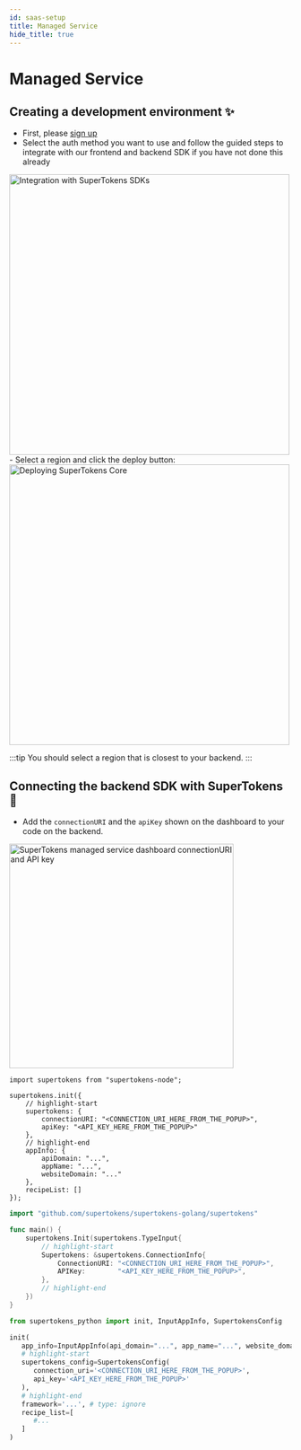 ```yaml
---
id: saas-setup
title: Managed Service
hide_title: true
---
```


<!-- COPY DOCS -->
<!-- ./community/supertokens-core/saas-setup.mdx -->


# Managed Service

## Creating a development environment ✨
- First, please [sign up](https://supertokens.com/auth)
- Select the auth method you want to use and follow the guided steps to integrate with our frontend and backend SDK if you have not done this already
<img alt="Integration with SuperTokens SDKs" width="500px" src="/img/saas/supertokens-core-quicksetup.png" />
- Select a region and click the deploy button:
<img alt="Deploying SuperTokens Core" width="500px" src="/img/saas/supertokens-core-deploy.png" />

:::tip
You should select a region that is closest to your backend.
:::

## Connecting the backend SDK with SuperTokens 🔌
- Add the `connectionURI` and the `apiKey` shown on the dashboard to your code on the backend.

<img alt="SuperTokens managed service dashboard connectionURI and API key" width="400px" src="/img/saas-dev-connect.png" />

<BackendSDKTabs>
<TabItem value="nodejs">

```tsx
import supertokens from "supertokens-node";

supertokens.init({
    // highlight-start
    supertokens: {
        connectionURI: "<CONNECTION_URI_HERE_FROM_THE_POPUP>",
        apiKey: "<API_KEY_HERE_FROM_THE_POPUP>"
    },
    // highlight-end
    appInfo: {
        apiDomain: "...",
        appName: "...",
        websiteDomain: "..."
    },
    recipeList: []
});
```

</TabItem>
<TabItem value="go">

```go
import "github.com/supertokens/supertokens-golang/supertokens"

func main() {
	supertokens.Init(supertokens.TypeInput{
        // highlight-start
		Supertokens: &supertokens.ConnectionInfo{
			ConnectionURI: "<CONNECTION_URI_HERE_FROM_THE_POPUP>",
			APIKey:        "<API_KEY_HERE_FROM_THE_POPUP>",
		},
        // highlight-end
	})
}

```

</TabItem>
<TabItem value="python">

```python
from supertokens_python import init, InputAppInfo, SupertokensConfig

init(
   app_info=InputAppInfo(api_domain="...", app_name="...", website_domain="..."),
   # highlight-start
   supertokens_config=SupertokensConfig(
      connection_uri='<CONNECTION_URI_HERE_FROM_THE_POPUP>',
      api_key='<API_KEY_HERE_FROM_THE_POPUP>'
   ),
   # highlight-end
   framework='...', # type: ignore
   recipe_list=[
      #...
   ]
)
```

</TabItem>
</BackendSDKTabs>
